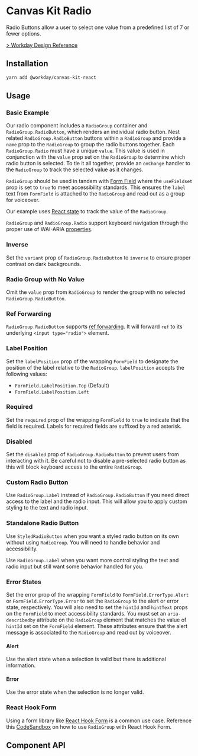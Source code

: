 


<Meta title="Preview/Inputs/Radio" component={RadioGroup} />

# Canvas Kit Radio

Radio Buttons allow a user to select one value from a predefined list of 7 or fewer options.

[> Workday Design Reference](https://design.workday.com/components/inputs/radio-buttons)

## Installation

```sh
yarn add @workday/canvas-kit-react
```

## Usage

### Basic Example

Our radio component includes a `RadioGroup` container and `RadioGroup.RadioButton`, which renders an
individual radio button. Nest related `RadioGroup.RadioButton` buttons within a `RadioGroup` and
provide a `name` prop to the `RadioGroup` to group the radio buttons together. Each
`RadioGroup.Radio` must have a unique `value`. This value is used in conjunction with the `value`
prop set on the `RadioGroup` to determine which radio button is selected. To tie it all together,
provide an `onChange` handler to the `RadioGroup` to track the selected value as it changes.

`RadioGroup` should be used in tandem with [Form Field](/components/inputs/form-field/) where the
`useFieldset` prop is set to `true` to meet accessibility standards. This ensures the `label` text
from `FormField` is attached to the `RadioGroup` and read out as a group for voiceover.

<ExampleCodeBlock code={Basic} />

Our example uses [React state](<(https://react.dev/learn/state-a-components-memory)>) to track the
value of the `RadioGroup`.

`RadioGroup` and `RadioGroup.Radio` support keyboard navigation through the proper use of WAI-ARIA
[properties](https://developer.mozilla.org/en-US/docs/Web/Accessibility/ARIA/Roles/radiogroup_role#associated_wai-aria_roles_states_and_properties).

### Inverse

Set the `variant` prop of `RadioGroup.RadioButton` to `inverse` to ensure proper contrast on dark
backgrounds.

<ExampleCodeBlock code={Inverse} />

### Radio Group with No Value

Omit the `value` prop from `RadioGroup` to render the group with no selected
`RadioGroup.RadioButton`.

<ExampleCodeBlock code={NoValue} />

### Ref Forwarding

`RadioGroup.RadioButton` supports [ref forwarding](https://reactjs.org/docs/forwarding-refs.html).
It will forward `ref` to its underlying `<input type="radio">` element.

<ExampleCodeBlock code={RefForwarding} />

### Label Position

Set the `labelPosition` prop of the wrapping `FormField` to designate the position of the label
relative to the `RadioGroup`. `labelPosition` accepts the following values:

- `FormField.LabelPosition.Top` (Default)
- `FormField.LabelPosition.Left`

<ExampleCodeBlock code={LabelPosition} />

### Required

Set the `required` prop of the wrapping `FormField` to `true` to indicate that the field is
required. Labels for required fields are suffixed by a red asterisk.

<ExampleCodeBlock code={Required} />

### Disabled

Set the `disabled` prop of `RadioGroup.RadioButton` to prevent users from interacting with it. Be
careful not to disable a pre-selected radio button as this will block keyboard access to the entire
`RadioGroup`.

<ExampleCodeBlock code={Disabled} />

### Custom Radio Button

Use `RadioGroup.Label` instead of `RadioGroup.RadioButton` if you need direct access to the label
and the radio input. This will allow you to apply custom styling to the text and radio input.

<ExampleCodeBlock code={Custom} />

### Standalone Radio Button

Use `StyledRadioButton` when you want a styled radio button on its own without using `RadioGroup`.
You will need to handle behavior and accessibility.

<ExampleCodeBlock code={StandaloneRadio} />

Use `RadioGroup.Label` when you want more control styling the text and radio input but still want
some behavior handled for you.

### Error States

Set the error prop of the wrapping `FormField` to `FormField.ErrorType.Alert` or
`FormField.ErrorType.Error` to set the `RadioGroup` to the alert or error state, respectively. You
will also need to set the `hintId` and `hintText` props on the `FormField` to meet accessibility
standards. You must set an `aria-describedby` attribute on the `RadioGroup` element that matches the
value of `hintId` set on the `FormField` element. These attributes ensure that the alert message is
associated to the `RadioGroup` and read out by voiceover.

#### Alert

Use the alert state when a selection is valid but there is additional information.

<ExampleCodeBlock code={Alert} />

#### Error

Use the error state when the selection is no longer valid.

<ExampleCodeBlock code={Error} />

### React Hook Form

Using a form library like [React Hook Form](https://www.react-hook-form.com/) is a common use case.
Reference this [CodeSandbox](https://codesandbox.io/s/radio-preview-with-react-hook-form-stn5vr) on
how to use `RadioGroup` with React Hook Form.

## Component API

<SymbolDoc name="RadioGroup" fileName="/preview-react/" />
